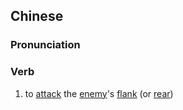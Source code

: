 ==Chinese==
{{zh-forms|s=抄击}}

===Pronunciation===
{{zh-pron
|m=chāo击
|cat=v
}}

===Verb===
{{zh-verb}}

# {{lb|zh|literary}} to [[attack]] the [[enemy]]'s [[flank]] (or [[rear]])